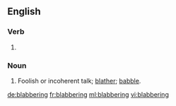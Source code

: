 ==English==

===Verb===
{{head|en}}

# {{present participle of|blabber|lang=en}}

===Noun===
{{en-noun}}

# Foolish or incoherent talk; [[blather]]; [[babble]].

[[de:blabbering]]
[[fr:blabbering]]
[[ml:blabbering]]
[[vi:blabbering]]